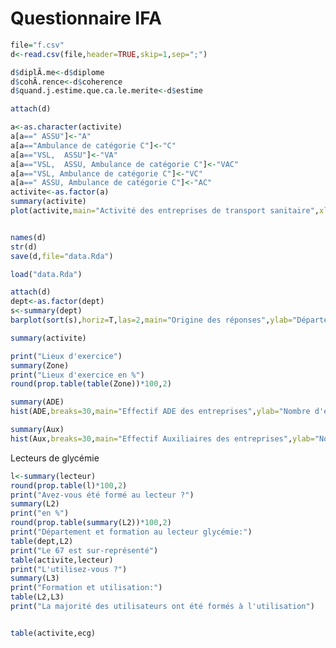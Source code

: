 Questionnaire IFA
========================================================

```r
file="f.csv"
d<-read.csv(file,header=TRUE,skip=1,sep=";")

d$diplÃ.me<-d$diplome
d$cohÃ.rence<-d$coherence
d$quand.j.estime.que.ca.le.merite<-d$estime

attach(d)

a<-as.character(activite)
a[a==" ASSU"]<-"A"
a[a=="Ambulance de catégorie C"]<-"C"
a[a=="VSL,  ASSU"]<-"VA"
a[a=="VSL,  ASSU, Ambulance de catégorie C"]<-"VAC"
a[a=="VSL, Ambulance de catégorie C"]<-"VC"
a[a==" ASSU, Ambulance de catégorie C"]<-"AC"
activite<-as.factor(a)
summary(activite)
plot(activite,main="Activité des entreprises de transport sanitaire",xlab="A = ASSU, C = Cat.C, V = VSL",ylab="Nombre")


names(d)
str(d)
save(d,file="data.Rda")
```
```r
load("data.Rda")

attach(d)
dept<-as.factor(dept)
s<-summary(dept)
barplot(sort(s),horiz=T,las=2,main="Origine des réponses",ylab="Départements")

summary(activite)

print("Lieux d'exercice")
summary(Zone)
print("Lieux d'exercice en %")
round(prop.table(table(Zone))*100,2)

summary(ADE)
hist(ADE,breaks=30,main="Effectif ADE des entreprises",ylab="Nombre d'entreprises",col="purple")

summary(Aux)
hist(Aux,breaks=30,main="Effectif Auxiliaires des entreprises",ylab="Nombre d'entreprises",xlab="effectif",col="pink")

```
Lecteurs de glycémie
```r
l<-summary(lecteur)
round(prop.table(l)*100,2)
print("Avez-vous été formé au lecteur ?")
summary(L2)
print("en %")
round(prop.table(summary(L2))*100,2)
print("Département et formation au lecteur glycémie:")
table(dept,L2)
print("Le 67 est sur-représenté")
table(activite,lecteur)
print("L'utilisez-vous ?")
summary(L3)
print("Formation et utilisation:")
table(L2,L3)
print("La majorité des utilisateurs ont été formés à l'utilisation")


table(activite,ecg)
```


